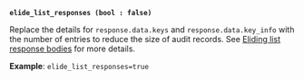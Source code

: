 <a id="audit-option-elide_list_responses" />

**`elide_list_responses (bool : false)`**

Replace the details for `response.data.keys` and `response.data.key_info` with
the number of entries to reduce the size of audit records. See
[Eliding list response bodies](/vault/docs/audit#eliding-list-response-bodies)
for more details.

**Example**: `elide_list_responses=true`

